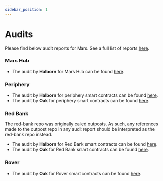 ```yaml
---
sidebar_position: 1
---
```



# Audits

Please find below audit reports for Mars. See a full list of reports [here](https://github.com/mars-protocol/mars-audits).

### Mars Hub 

- The audit by **Halborn** for Mars Hub can be found [here](https://github.com/mars-protocol/mars-audits/tree/main/hub/halborn). 

### Periphery 

- The audit by **Halborn** for periphery smart contracts can be found [here](https://github.com/mars-protocol/mars-audits/tree/main/periphery/halborn). 
- The audit by **Oak** for periphery smart contracts can be found [here](https://github.com/mars-protocol/mars-audits/tree/main/periphery/oak).

### Red Bank

<Admonition type="info" title="NOTE">
The red-bank repo was originally called outposts. As such, any references made to the outpost repo in any audit report should be interpreted as the red-bank repo instead.
</Admonition>

- The audit by **Halborn** for Red Bank smart contracts can be found [here](https://github.com/mars-protocol/mars-audits/tree/main/red-bank/halborn). 
- The audit by **Oak** for Red Bank smart contracts can be found [here](https://github.com/mars-protocol/mars-audits/tree/main/red-bank/oak).

### Rover 

- The audit by **Oak** for Rover smart contracts can be found [here](https://github.com/mars-protocol/mars-audits/tree/main/rover/oak).
